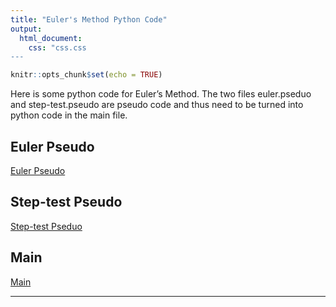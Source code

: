 ```yaml
---
title: "Euler's Method Python Code"
output: 
  html_document:
    css: "css.css
---
```


```r
knitr::opts_chunk$set(echo = TRUE)
```

Here is some python code for Euler's Method. The two files euler.pseduo and step-test.pseudo are pseudo code and thus need to be turned into python code in the main file.

## Euler Pseudo

[Euler Pseudo](A7/euler.pseudo)

## Step-test Pseudo

[Step-test Pseduo](A7/step-test.pseudo)

## Main

[Main](A7/main.py)

__________